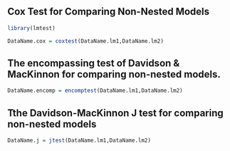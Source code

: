 
## Cox Test for Comparing Non-Nested Models


```r
library(lmtest)
```

```r
DataName.cox = coxtest(DataName.lm1,DataName.lm2)
```

## The encompassing test of Davidson & MacKinnon for comparing non-nested models.



```r
DataName.encomp = encomptest(DataName.lm1,DataName.lm2)
```



## Tthe Davidson-MacKinnon J test for comparing non-nested models

```r
DataName.j = jtest(DataName.lm1,DataName.lm2)
```

